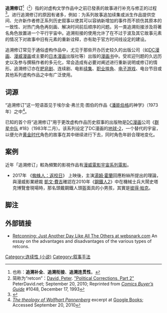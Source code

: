 {{Expand |time=2011-01-13T18:07:59+00:00 }}
'''追溯修订'''<ref>也称：'''追溯补全'''、'''追溯衔接'''、'''追溯连贯性'''。</ref>（{{lang-en|Retroactive continuity}}<ref>简称为“retcon”：[[David,_Peter|David, Peter]]. [http://www.peterdavid.net/index.php/2010/09/20/political-corrections-part-2/ "Political Corrections, Part 2"] PeterDavid.net; September 20, 2010; Reprinted from ''[[Comics_Buyer’s_Guide|Comics Buyer’s Guide]]'' #1048, December 17, 1993</ref>）指的对虚构文学作品中之前已發表的故事进行补充与修正的过程<ref name=telegraph>{{cite news |first=Sam |last=Leith |title=Worshipping Doctor Who from behind the sofa |url=http://www.telegraph.co.uk/comment/personal-view/3638405/One-of-these-comic-heroes-really-is-dead.html|work=[[Daily_Telegraph|Daily Telegraph]] |date=2008-07-04 |accessdate=2008-07-05 }}</ref>。进行追溯修订的原因有诸多，例如：为系列故事追加续集或派生作品提供空间、允许新作者修正系列历史叙事以使其可以容纳新增加的事件而不损伤其原本的一致性、对热门角色再刻画、解决时间前后顺序的问题。另一类追溯衔接涉及将著名角色放置进一个平行宇宙中。追溯衔接的使用允许了在不过于波及其它故事元素的情况下对故事中旧有元素的重新诠释，亦有助于官方时间线设定的建设。

追溯修订常见于通俗虚构作品中，尤见于那些开办历史较久的出版公司（如[[DC漫画|DC漫画]]、[[漫威漫画|漫威漫画]]或主要的[[日本漫画|日本漫画]]出版社等）出版的[[漫画书|漫画书]]中。受欢迎刊题的久远历史以及参与撰稿作者的多元化，常会造成有必要对阐述进行重新说明或修订的情形。追溯修订亦在[[肥皂剧|肥皂剧]]、连续剧、电影[[续集|续集]]、[[职业摔角|职业摔角]]、[[电子游戏|电子游戏]]、电台节目或其他系列虚构作品之中有广泛使用。

== 词源 ==
“追溯修订”这一短语首见于埃尔金·弗兰克·图伯的作品《[[潘能伯格|潘能伯格]]的神学》（1973年）之中<ref>[http://books.google.com/books?ei=uQfSS8rpBcOqlAeT5LjtDA&ct=result&id=Rb0AAAAAMAAJ&dq=%22The+theology+of+Wolfhart+Pannenberg%22&q=retroactive+continuity#search_anchor ''The theology of Wolfhart Pannenberg''] excerpt at [[Google_Books|Google Books]]; Accessed September 20, 2010</ref>。{{quote|潘能伯格对的溯修订的概念基本可以引申为：历史实质上是从未来向过去流溯，即未来并不一定是过去的产物。}}

已知的首个将“追溯修订”用于更改虚构作品历史叙事的出版物是[[DC漫画|DC漫画]]公司《[[群星中队|群星中队]] #18》（1983年二月）。该系列设定了DC漫画的[[地球-2|地球-2]]，一个替代的宇宙，以便允许[[漫画的黄金时代|黄金时代]]角色的故事在其中继续进行下去，同时角色年龄合理地变化。

== 案例 ==

近年「追溯修订」較為頻繁的影視作品有[[漫威電影宇宙系列電影|漫威電影宇宙系列電影]]。

* 2017年 《[[蜘蛛人：返校日|蜘蛛人：返校日]]》 上映後，主演[[湯姆·霍蘭|湯姆·霍蘭]]回應粉絲所提出的理論，與漫威影業總裁 [[凱文·費吉|凱文·費吉]]確認在2010年《[[鋼鐵人2|鋼鐵人2]]》中在機械士兵大鬧史塔克博覽會現場時，那名頭戴鋼鐵人頭盔面具的小男孩，其實是[[彼得·帕克|彼得·帕克]]。

 
==脚注==
{{Reflist|2}}

==外部链接==
* [https://web.archive.org/web/20130113201053/http://www.websnark.com/archives/2008/01/retconning_just_1.html Retconning: Just Another Day Like All The Others at websnark.com] An essay on the advantages and disadvantages of the various types of retcons.
{{超级英雄虚构作品}}
[[Category:连续性_(小说)|Category:连续性 (小说)]]
[[Category:叙事手法|Category:叙事手法]]